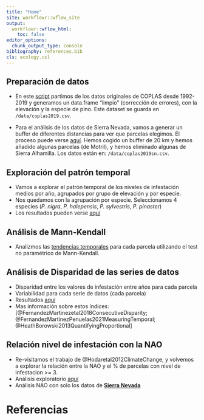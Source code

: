 ```yaml
---
title: "Home"
site: workflowr::wflow_site
output:
  workflowr::wflow_html:
    toc: false
editor_options:
  chunk_output_type: console
bibliography: references.bib
cls: ecology.csl
---
```


## Preparación de datos 
- En este [script](preparaDatos.html) partimos de los datos originales de COPLAS desde 1992-2019 y generamos un data.frame "limpio" (corrección de errores), con la elevación y la especie de pino. Este dataset se guarda en `/data/coplas2019.csv`.

- Para el análisis de los datos de Sierra Nevada, vamos a generar un buffer de diferentes distancias para ver que parcelas elegimos. El proceso puede verse [aquí](bufferSN.html). Hemos cogido un buffer de 20 km y hemos añadido algunas parcelas (de Motril), y hemos eliminado algunas de Sierra Alhamilla. Los datos están en: `/data/coplas2019sn.csv`.

## Exploración del patrón temporal 
- Vamos a explorar el patrón temporal de los niveles de infestación medios por año, agrupados por grupo de elevación y por especie. 
- Nos quedamos con la agrupación por especie. Seleccionamos 4 especies (*P. nigra*, *P. halepensis*, *P. sylvestris*, *P. pinaster*)
- Los resultados pueden verse [aquí](evolucionTemporal.html)

## Análisis de Mann-Kendall
- Analizmos las [tendencias temporales](computeMannKendall.html) para cada parcela utilizando el test no paramétrico de Mann-Kendall.

## Análisis de Disparidad de las series de datos 
- Disparidad entre los valores de infestación entre años para cada parcela
- Variabilidad para cada serie de datos (cada parcela)
- Resultados [aquí](computeDisparity.html)
- Mas información sobre estos índices:  [@FernandezMartinezetal2018ConsecutiveDisparity; @FernandezMartinezPenuelas2021MeasuringTemporal; @HeathBorowski2013QuantifyingProportional]


## Relación nivel de infestación con la NAO

- Re-visitamos el trabajo de @Hodaretal2012ClimateChange, y volvemos a explorar la relación entre la NAO y el % de parcelas con nivel de infestacion >= 3. 
- Análisis exploratorio [aquí](dataNAO.html)  
- Análisis NAO con solo los datos de [**Sierra Nevada**](dataNAO-SierraNevada.html)

# Referencias 
